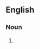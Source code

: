 ==English==

===Noun===
{{head|en|noun plural form|head=[[artesian]] [[well]]s}}

# {{plural of|artesian well|lang=en}}
